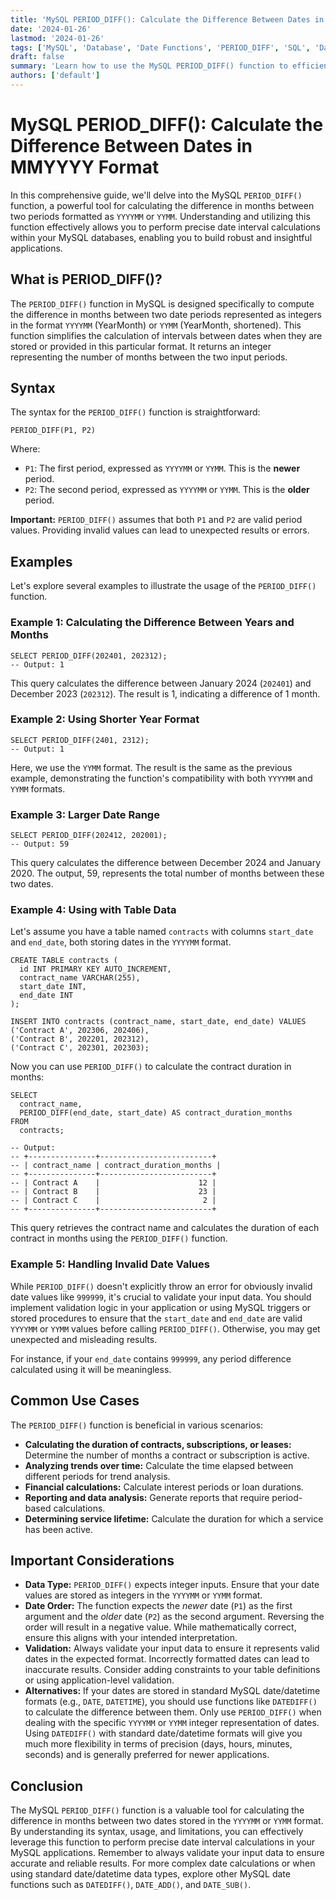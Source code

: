 ```yaml
---
title: 'MySQL PERIOD_DIFF(): Calculate the Difference Between Dates in MMYYYY Format'
date: '2024-01-26'
lastmod: '2024-01-26'
tags: ['MySQL', 'Database', 'Date Functions', 'PERIOD_DIFF', 'SQL', 'Date Calculation']
draft: false
summary: 'Learn how to use the MySQL PERIOD_DIFF() function to efficiently calculate the difference in months between two dates formatted as YYYYMM or YYMM. Explore syntax, examples, and common use cases for precise date interval calculations.'
authors: ['default']
---
```


# MySQL PERIOD_DIFF(): Calculate the Difference Between Dates in MMYYYY Format

In this comprehensive guide, we'll delve into the MySQL `PERIOD_DIFF()` function, a powerful tool for calculating the difference in months between two periods formatted as `YYYYMM` or `YYMM`. Understanding and utilizing this function effectively allows you to perform precise date interval calculations within your MySQL databases, enabling you to build robust and insightful applications.

## What is PERIOD_DIFF()?

The `PERIOD_DIFF()` function in MySQL is designed specifically to compute the difference in months between two date periods represented as integers in the format `YYYYMM` (YearMonth) or `YYMM` (YearMonth, shortened). This function simplifies the calculation of intervals between dates when they are stored or provided in this particular format. It returns an integer representing the number of months between the two input periods.

## Syntax

The syntax for the `PERIOD_DIFF()` function is straightforward:

```plaintext
PERIOD_DIFF(P1, P2)
```

Where:

- `P1`: The first period, expressed as `YYYYMM` or `YYMM`. This is the **newer** period.
- `P2`: The second period, expressed as `YYYYMM` or `YYMM`. This is the **older** period.

**Important:** `PERIOD_DIFF()` assumes that both `P1` and `P2` are valid period values. Providing invalid values can lead to unexpected results or errors.

## Examples

Let's explore several examples to illustrate the usage of the `PERIOD_DIFF()` function.

### Example 1: Calculating the Difference Between Years and Months

```plaintext
SELECT PERIOD_DIFF(202401, 202312);
-- Output: 1
```

This query calculates the difference between January 2024 (`202401`) and December 2023 (`202312`). The result is 1, indicating a difference of 1 month.

### Example 2: Using Shorter Year Format

```plaintext
SELECT PERIOD_DIFF(2401, 2312);
-- Output: 1
```

Here, we use the `YYMM` format. The result is the same as the previous example, demonstrating the function's compatibility with both `YYYYMM` and `YYMM` formats.

### Example 3: Larger Date Range

```plaintext
SELECT PERIOD_DIFF(202412, 202001);
-- Output: 59
```

This query calculates the difference between December 2024 and January 2020. The output, 59, represents the total number of months between these two dates.

### Example 4: Using with Table Data

Let's assume you have a table named `contracts` with columns `start_date` and `end_date`, both storing dates in the `YYYYMM` format.

```plaintext
CREATE TABLE contracts (
  id INT PRIMARY KEY AUTO_INCREMENT,
  contract_name VARCHAR(255),
  start_date INT,
  end_date INT
);

INSERT INTO contracts (contract_name, start_date, end_date) VALUES
('Contract A', 202306, 202406),
('Contract B', 202201, 202312),
('Contract C', 202301, 202303);
```

Now you can use `PERIOD_DIFF()` to calculate the contract duration in months:

```plaintext
SELECT
  contract_name,
  PERIOD_DIFF(end_date, start_date) AS contract_duration_months
FROM
  contracts;

-- Output:
-- +---------------+-------------------------+
-- | contract_name | contract_duration_months |
-- +---------------+-------------------------+
-- | Contract A    |                      12 |
-- | Contract B    |                      23 |
-- | Contract C    |                       2 |
-- +---------------+-------------------------+
```

This query retrieves the contract name and calculates the duration of each contract in months using the `PERIOD_DIFF()` function.

### Example 5: Handling Invalid Date Values

While `PERIOD_DIFF()` doesn't explicitly throw an error for obviously invalid date values like `999999`, it's crucial to validate your input data. You should implement validation logic in your application or using MySQL triggers or stored procedures to ensure that the `start_date` and `end_date` are valid `YYYYMM` or `YYMM` values before calling `PERIOD_DIFF()`. Otherwise, you may get unexpected and misleading results.

For instance, if your `end_date` contains `999999`, any period difference calculated using it will be meaningless.

## Common Use Cases

The `PERIOD_DIFF()` function is beneficial in various scenarios:

- **Calculating the duration of contracts, subscriptions, or leases:** Determine the number of months a contract or subscription is active.
- **Analyzing trends over time:** Calculate the time elapsed between different periods for trend analysis.
- **Financial calculations:** Calculate interest periods or loan durations.
- **Reporting and data analysis:** Generate reports that require period-based calculations.
- **Determining service lifetime:** Calculate the duration for which a service has been active.

## Important Considerations

- **Data Type:** `PERIOD_DIFF()` expects integer inputs. Ensure that your date values are stored as integers in the `YYYYMM` or `YYMM` format.
- **Date Order:** The function expects the _newer_ date (`P1`) as the first argument and the _older_ date (`P2`) as the second argument. Reversing the order will result in a negative value. While mathematically correct, ensure this aligns with your intended interpretation.
- **Validation:** Always validate your input data to ensure it represents valid dates in the expected format. Incorrectly formatted dates can lead to inaccurate results. Consider adding constraints to your table definitions or using application-level validation.
- **Alternatives:** If your dates are stored in standard MySQL date/datetime formats (e.g., `DATE`, `DATETIME`), you should use functions like `DATEDIFF()` to calculate the difference between them. Only use `PERIOD_DIFF()` when dealing with the specific `YYYYMM` or `YYMM` integer representation of dates. Using `DATEDIFF()` with standard date/datetime formats will give you much more flexibility in terms of precision (days, hours, minutes, seconds) and is generally preferred for newer applications.

## Conclusion

The MySQL `PERIOD_DIFF()` function is a valuable tool for calculating the difference in months between two dates stored in the `YYYYMM` or `YYMM` format. By understanding its syntax, usage, and limitations, you can effectively leverage this function to perform precise date interval calculations in your MySQL applications. Remember to always validate your input data to ensure accurate and reliable results. For more complex date calculations or when using standard date/datetime data types, explore other MySQL date functions such as `DATEDIFF()`, `DATE_ADD()`, and `DATE_SUB()`.
